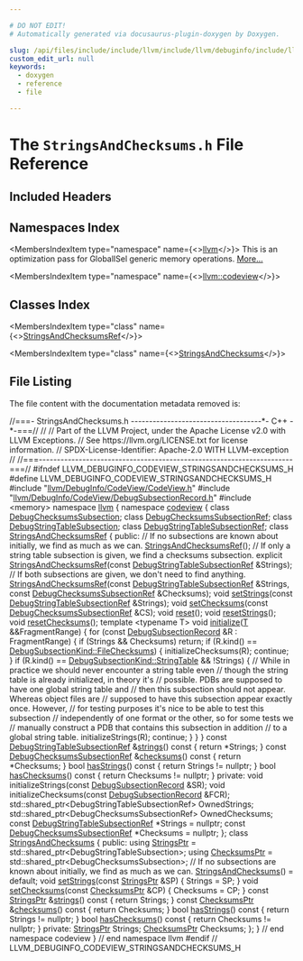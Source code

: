```yaml
---

# DO NOT EDIT!
# Automatically generated via docusaurus-plugin-doxygen by Doxygen.

slug: /api/files/include/include/llvm/include/llvm/debuginfo/include/llvm/debuginfo/codeview/stringsandchecksums-h
custom_edit_url: null
keywords:
  - doxygen
  - reference
  - file

---
```





# The `StringsAndChecksums.h` File Reference

<DoxygenPage pluginConfig={pluginConfig}>



## Included Headers

<IncludesList>
<IncludesListItem
  filePath="llvm/DebugInfo/CodeView/CodeView.h"
  permalink="/docs/api/files/include/include/llvm/include/llvm/debuginfo/include/llvm/debuginfo/codeview/codeview-h"
  isLocal="true" />
<IncludesListItem
  filePath="llvm/DebugInfo/CodeView/DebugSubsectionRecord.h"
  permalink="/docs/api/files/include/include/llvm/include/llvm/debuginfo/include/llvm/debuginfo/codeview/debugsubsectionrecord-h"
  isLocal="true" />
<IncludesListItem
  filePath="memory"
  permalink=""
  isLocal="false" />
</IncludesList>

## Namespaces Index

<MembersIndex>

<MembersIndexItem
  type="namespace"
  name={<><a href="/docs/api/namespaces/llvm">llvm</a></>}>
This is an optimization pass for GlobalISel generic memory operations. <a href="/docs/api/namespaces/llvm/#details">More...</a>
</MembersIndexItem>

<MembersIndexItem
  type="namespace"
  name={<><a href="/docs/api/namespaces/llvm/codeview">llvm::codeview</a></>}>
</MembersIndexItem>

</MembersIndex>

## Classes Index

<MembersIndex>

<MembersIndexItem
  type="class"
  name={<><a href="/docs/api/classes/llvm/codeview/stringsandchecksumsref">StringsAndChecksumsRef</a></>}>
</MembersIndexItem>

<MembersIndexItem
  type="class"
  name={<><a href="/docs/api/classes/llvm/codeview/stringsandchecksums">StringsAndChecksums</a></>}>
</MembersIndexItem>

</MembersIndex>


## File Listing

The file content with the documentation metadata removed is:

<ProgramListing>

<Link id="l00001" /><CodeLine lineNumber="1"><span class="doxyHighlightComment">//===- StringsAndChecksums.h ------------------------------------&#42;- C++ -&#42;-===//</span></CodeLine>
<Link id="l00002" /><CodeLine lineNumber="2"><span class="doxyHighlightComment">//</span></CodeLine>
<Link id="l00003" /><CodeLine lineNumber="3"><span class="doxyHighlightComment">// Part of the LLVM Project, under the Apache License v2.0 with LLVM Exceptions.</span></CodeLine>
<Link id="l00004" /><CodeLine lineNumber="4"><span class="doxyHighlightComment">// See https://llvm.org/LICENSE.txt for license information.</span></CodeLine>
<Link id="l00005" /><CodeLine lineNumber="5"><span class="doxyHighlightComment">// SPDX-License-Identifier: Apache-2.0 WITH LLVM-exception</span></CodeLine>
<Link id="l00006" /><CodeLine lineNumber="6"><span class="doxyHighlightComment">//</span></CodeLine>
<Link id="l00007" /><CodeLine lineNumber="7"><span class="doxyHighlightComment">//===----------------------------------------------------------------------===//</span></CodeLine>
<Link id="l00008" /><CodeLine lineNumber="8"></CodeLine>
<Link id="l00009" /><CodeLine lineNumber="9"><span class="doxyHighlightPreprocessor">#ifndef LLVM&#95;DEBUGINFO&#95;CODEVIEW&#95;STRINGSANDCHECKSUMS&#95;H</span></CodeLine>
<Link id="l00010" /><CodeLine lineNumber="10"><span class="doxyHighlightPreprocessor">#define LLVM&#95;DEBUGINFO&#95;CODEVIEW&#95;STRINGSANDCHECKSUMS&#95;H</span></CodeLine>
<Link id="l00011" /><CodeLine lineNumber="11"></CodeLine>
<Link id="l00012" /><CodeLine lineNumber="12"><span class="doxyHighlightPreprocessor">#include &quot;<a href="/docs/api/files/include/include/llvm/include/llvm/debuginfo/include/llvm/debuginfo/codeview/codeview-h">llvm/DebugInfo/CodeView/CodeView.h</a>&quot;</span></CodeLine>
<Link id="l00013" /><CodeLine lineNumber="13"><span class="doxyHighlightPreprocessor">#include &quot;<a href="/docs/api/files/include/include/llvm/include/llvm/debuginfo/include/llvm/debuginfo/codeview/debugsubsectionrecord-h">llvm/DebugInfo/CodeView/DebugSubsectionRecord.h</a>&quot;</span></CodeLine>
<Link id="l00014" /><CodeLine lineNumber="14"><span class="doxyHighlightPreprocessor">#include &lt;memory&gt;</span></CodeLine>
<Link id="l00015" /><CodeLine lineNumber="15"></CodeLine>
<Link id="l00016" /><CodeLine lineNumber="16"><span class="doxyHighlightKeyword">namespace </span><span class="doxyHighlight"><a href="/docs/api/namespaces/llvm">llvm</a> &#123;</span></CodeLine>
<Link id="l00017" /><CodeLine lineNumber="17"><span class="doxyHighlightKeyword">namespace </span><span class="doxyHighlight"><a href="/docs/api/namespaces/llvm/codeview">codeview</a> &#123;</span></CodeLine>
<Link id="l00018" /><CodeLine lineNumber="18"><span class="doxyHighlightKeyword">class </span><span class="doxyHighlight"><a href="/docs/api/classes/llvm/codeview/debugchecksumssubsection">DebugChecksumsSubsection</a>;</span></CodeLine>
<Link id="l00019" /><CodeLine lineNumber="19"><span class="doxyHighlightKeyword">class </span><span class="doxyHighlight"><a href="/docs/api/classes/llvm/codeview/debugchecksumssubsectionref">DebugChecksumsSubsectionRef</a>;</span></CodeLine>
<Link id="l00020" /><CodeLine lineNumber="20"><span class="doxyHighlightKeyword">class </span><span class="doxyHighlight"><a href="/docs/api/classes/llvm/codeview/debugstringtablesubsection">DebugStringTableSubsection</a>;</span></CodeLine>
<Link id="l00021" /><CodeLine lineNumber="21"><span class="doxyHighlightKeyword">class </span><span class="doxyHighlight"><a href="/docs/api/classes/llvm/codeview/debugstringtablesubsectionref">DebugStringTableSubsectionRef</a>;</span></CodeLine>
<Link id="l00022" /><CodeLine lineNumber="22"></CodeLine>
<Link id="l00023" /><CodeLine lineNumber="23" lineLink="/docs/api/classes/llvm/codeview/stringsandchecksumsref"><span class="doxyHighlightKeyword">class </span><span class="doxyHighlight"><a href="/docs/api/classes/llvm/codeview/stringsandchecksumsref/#a298af8a4ca99f5e1fa56881c0ecb54f8">StringsAndChecksumsRef</a> &#123;</span></CodeLine>
<Link id="l00024" /><CodeLine lineNumber="24"><span class="doxyHighlightKeyword">public</span><span class="doxyHighlight">:</span></CodeLine>
<Link id="l00025" /><CodeLine lineNumber="25"><span class="doxyHighlight">  </span><span class="doxyHighlightComment">// If no subsections are known about initially, we find as much as we can.</span></CodeLine>
<Link id="l00026" /><CodeLine lineNumber="26" lineLink="/docs/api/classes/llvm/codeview/stringsandchecksumsref/#a298af8a4ca99f5e1fa56881c0ecb54f8"><span class="doxyHighlight">  <a href="/docs/api/classes/llvm/codeview/stringsandchecksumsref/#a298af8a4ca99f5e1fa56881c0ecb54f8">StringsAndChecksumsRef</a>();</span></CodeLine>
<Link id="l00027" /><CodeLine lineNumber="27"></CodeLine>
<Link id="l00028" /><CodeLine lineNumber="28"><span class="doxyHighlight">  </span><span class="doxyHighlightComment">// If only a string table subsection is given, we find a checksums subsection.</span></CodeLine>
<Link id="l00029" /><CodeLine lineNumber="29"><span class="doxyHighlight">  </span><span class="doxyHighlightKeyword">explicit</span><span class="doxyHighlight"> <a href="/docs/api/classes/llvm/codeview/stringsandchecksumsref/#a298af8a4ca99f5e1fa56881c0ecb54f8">StringsAndChecksumsRef</a>(</span><span class="doxyHighlightKeyword">const</span><span class="doxyHighlight"> <a href="/docs/api/classes/llvm/codeview/debugstringtablesubsectionref">DebugStringTableSubsectionRef</a> &amp;Strings);</span></CodeLine>
<Link id="l00030" /><CodeLine lineNumber="30"></CodeLine>
<Link id="l00031" /><CodeLine lineNumber="31"><span class="doxyHighlight">  </span><span class="doxyHighlightComment">// If both subsections are given, we don&#39;t need to find anything.</span></CodeLine>
<Link id="l00032" /><CodeLine lineNumber="32"><span class="doxyHighlight">  <a href="/docs/api/classes/llvm/codeview/stringsandchecksumsref/#a298af8a4ca99f5e1fa56881c0ecb54f8">StringsAndChecksumsRef</a>(</span><span class="doxyHighlightKeyword">const</span><span class="doxyHighlight"> <a href="/docs/api/classes/llvm/codeview/debugstringtablesubsectionref">DebugStringTableSubsectionRef</a> &amp;Strings,</span></CodeLine>
<Link id="l00033" /><CodeLine lineNumber="33"><span class="doxyHighlight">                         </span><span class="doxyHighlightKeyword">const</span><span class="doxyHighlight"> <a href="/docs/api/classes/llvm/codeview/debugchecksumssubsectionref">DebugChecksumsSubsectionRef</a> &amp;Checksums);</span></CodeLine>
<Link id="l00034" /><CodeLine lineNumber="34"></CodeLine>
<Link id="l00035" /><CodeLine lineNumber="35"><span class="doxyHighlight">  </span><span class="doxyHighlightKeywordType">void</span><span class="doxyHighlight"> <a href="/docs/api/classes/llvm/codeview/stringsandchecksumsref/#a19c64bc1b3e37543f1b08a85b23dda7e">setStrings</a>(</span><span class="doxyHighlightKeyword">const</span><span class="doxyHighlight"> <a href="/docs/api/classes/llvm/codeview/debugstringtablesubsectionref">DebugStringTableSubsectionRef</a> &amp;Strings);</span></CodeLine>
<Link id="l00036" /><CodeLine lineNumber="36"><span class="doxyHighlight">  </span><span class="doxyHighlightKeywordType">void</span><span class="doxyHighlight"> <a href="/docs/api/classes/llvm/codeview/stringsandchecksumsref/#a457e11cce4961480539152d09d695596">setChecksums</a>(</span><span class="doxyHighlightKeyword">const</span><span class="doxyHighlight"> <a href="/docs/api/classes/llvm/codeview/debugchecksumssubsectionref">DebugChecksumsSubsectionRef</a> &amp;CS);</span></CodeLine>
<Link id="l00037" /><CodeLine lineNumber="37"></CodeLine>
<Link id="l00038" /><CodeLine lineNumber="38"><span class="doxyHighlight">  </span><span class="doxyHighlightKeywordType">void</span><span class="doxyHighlight"> <a href="/docs/api/classes/llvm/codeview/stringsandchecksumsref/#ac7c3cf8ed194da3fb126f5f624a8a0be">reset</a>();</span></CodeLine>
<Link id="l00039" /><CodeLine lineNumber="39"><span class="doxyHighlight">  </span><span class="doxyHighlightKeywordType">void</span><span class="doxyHighlight"> <a href="/docs/api/classes/llvm/codeview/stringsandchecksumsref/#aaa667a75bfaa8d6be32fdf33c92e00fd">resetStrings</a>();</span></CodeLine>
<Link id="l00040" /><CodeLine lineNumber="40"><span class="doxyHighlight">  </span><span class="doxyHighlightKeywordType">void</span><span class="doxyHighlight"> <a href="/docs/api/classes/llvm/codeview/stringsandchecksumsref/#af5a36995f56eef36b75aef831d2d9f97">resetChecksums</a>();</span></CodeLine>
<Link id="l00041" /><CodeLine lineNumber="41"></CodeLine>
<Link id="l00042" /><CodeLine lineNumber="42" lineLink="/docs/api/classes/llvm/codeview/stringsandchecksumsref/#ac56224378a443787251b38aa3615f5b5"><span class="doxyHighlight">  </span><span class="doxyHighlightKeyword">template</span><span class="doxyHighlight"> &lt;</span><span class="doxyHighlightKeyword">typename</span><span class="doxyHighlight"> T&gt; </span><span class="doxyHighlightKeywordType">void</span><span class="doxyHighlight"> <a href="/docs/api/classes/llvm/codeview/stringsandchecksumsref/#ac56224378a443787251b38aa3615f5b5">initialize</a>(<a href="/docs/api/files/lib/lib/target/lib/target/mips/mips16isellowering-cpp/#a0acb682b8260ab1c60b918599864e2e5">T</a> &amp;&amp;FragmentRange) &#123;</span></CodeLine>
<Link id="l00043" /><CodeLine lineNumber="43"><span class="doxyHighlight">    </span><span class="doxyHighlightKeywordFlow">for</span><span class="doxyHighlight"> (</span><span class="doxyHighlightKeyword">const</span><span class="doxyHighlight"> <a href="/docs/api/classes/llvm/codeview/debugsubsectionrecord">DebugSubsectionRecord</a> &amp;R : FragmentRange) &#123;</span></CodeLine>
<Link id="l00044" /><CodeLine lineNumber="44"><span class="doxyHighlight">      </span><span class="doxyHighlightKeywordFlow">if</span><span class="doxyHighlight"> (Strings &amp;&amp; Checksums)</span></CodeLine>
<Link id="l00045" /><CodeLine lineNumber="45"><span class="doxyHighlight">        </span><span class="doxyHighlightKeywordFlow">return</span><span class="doxyHighlight">;</span></CodeLine>
<Link id="l00046" /><CodeLine lineNumber="46"><span class="doxyHighlight">      </span><span class="doxyHighlightKeywordFlow">if</span><span class="doxyHighlight"> (R.kind() == <a href="/docs/api/namespaces/llvm/codeview/#a04eb43a6dc736c2d6ed8dcc6d636a2afa7e535ad489b8edccb926a573844dd1c8">DebugSubsectionKind::FileChecksums</a>) &#123;</span></CodeLine>
<Link id="l00047" /><CodeLine lineNumber="47"><span class="doxyHighlight">        initializeChecksums(R);</span></CodeLine>
<Link id="l00048" /><CodeLine lineNumber="48"><span class="doxyHighlight">        </span><span class="doxyHighlightKeywordFlow">continue</span><span class="doxyHighlight">;</span></CodeLine>
<Link id="l00049" /><CodeLine lineNumber="49"><span class="doxyHighlight">      &#125;</span></CodeLine>
<Link id="l00050" /><CodeLine lineNumber="50"><span class="doxyHighlight">      </span><span class="doxyHighlightKeywordFlow">if</span><span class="doxyHighlight"> (R.kind() == <a href="/docs/api/namespaces/llvm/codeview/#a04eb43a6dc736c2d6ed8dcc6d636a2afafee465e31ac15d7b21d8ca9d6f5ac685">DebugSubsectionKind::StringTable</a> &amp;&amp; !Strings) &#123;</span></CodeLine>
<Link id="l00051" /><CodeLine lineNumber="51"><span class="doxyHighlight">        </span><span class="doxyHighlightComment">// While in practice we should never encounter a string table even</span></CodeLine>
<Link id="l00052" /><CodeLine lineNumber="52"><span class="doxyHighlight">        </span><span class="doxyHighlightComment">// though the string table is already initialized, in theory it&#39;s</span></CodeLine>
<Link id="l00053" /><CodeLine lineNumber="53"><span class="doxyHighlight">        </span><span class="doxyHighlightComment">// possible.  PDBs are supposed to have one global string table and</span></CodeLine>
<Link id="l00054" /><CodeLine lineNumber="54"><span class="doxyHighlight">        </span><span class="doxyHighlightComment">// then this subsection should not appear.  Whereas object files are</span></CodeLine>
<Link id="l00055" /><CodeLine lineNumber="55"><span class="doxyHighlight">        </span><span class="doxyHighlightComment">// supposed to have this subsection appear exactly once.  However,</span></CodeLine>
<Link id="l00056" /><CodeLine lineNumber="56"><span class="doxyHighlight">        </span><span class="doxyHighlightComment">// for testing purposes it&#39;s nice to be able to test this subsection</span></CodeLine>
<Link id="l00057" /><CodeLine lineNumber="57"><span class="doxyHighlight">        </span><span class="doxyHighlightComment">// independently of one format or the other, so for some tests we</span></CodeLine>
<Link id="l00058" /><CodeLine lineNumber="58"><span class="doxyHighlight">        </span><span class="doxyHighlightComment">// manually construct a PDB that contains this subsection in addition</span></CodeLine>
<Link id="l00059" /><CodeLine lineNumber="59"><span class="doxyHighlight">        </span><span class="doxyHighlightComment">// to a global string table.</span></CodeLine>
<Link id="l00060" /><CodeLine lineNumber="60"><span class="doxyHighlight">        initializeStrings(R);</span></CodeLine>
<Link id="l00061" /><CodeLine lineNumber="61"><span class="doxyHighlight">        </span><span class="doxyHighlightKeywordFlow">continue</span><span class="doxyHighlight">;</span></CodeLine>
<Link id="l00062" /><CodeLine lineNumber="62"><span class="doxyHighlight">      &#125;</span></CodeLine>
<Link id="l00063" /><CodeLine lineNumber="63"><span class="doxyHighlight">    &#125;</span></CodeLine>
<Link id="l00064" /><CodeLine lineNumber="64"><span class="doxyHighlight">  &#125;</span></CodeLine>
<Link id="l00065" /><CodeLine lineNumber="65"></CodeLine>
<Link id="l00066" /><CodeLine lineNumber="66" lineLink="/docs/api/classes/llvm/codeview/stringsandchecksumsref/#a85179856e906385c7bf058356ef0da3b"><span class="doxyHighlight">  </span><span class="doxyHighlightKeyword">const</span><span class="doxyHighlight"> <a href="/docs/api/classes/llvm/codeview/debugstringtablesubsectionref">DebugStringTableSubsectionRef</a> &amp;<a href="/docs/api/classes/llvm/codeview/stringsandchecksumsref/#a85179856e906385c7bf058356ef0da3b">strings</a>()</span><span class="doxyHighlightKeyword"> const </span><span class="doxyHighlight">&#123; </span><span class="doxyHighlightKeywordFlow">return</span><span class="doxyHighlight"> &#42;Strings; &#125;</span></CodeLine>
<Link id="l00067" /><CodeLine lineNumber="67" lineLink="/docs/api/classes/llvm/codeview/stringsandchecksumsref/#adf2b27101080d3aadeee96c7f9d6ba11"><span class="doxyHighlight">  </span><span class="doxyHighlightKeyword">const</span><span class="doxyHighlight"> <a href="/docs/api/classes/llvm/codeview/debugchecksumssubsectionref">DebugChecksumsSubsectionRef</a> &amp;<a href="/docs/api/classes/llvm/codeview/stringsandchecksumsref/#adf2b27101080d3aadeee96c7f9d6ba11">checksums</a>()</span><span class="doxyHighlightKeyword"> const </span><span class="doxyHighlight">&#123; </span><span class="doxyHighlightKeywordFlow">return</span><span class="doxyHighlight"> &#42;Checksums; &#125;</span></CodeLine>
<Link id="l00068" /><CodeLine lineNumber="68"></CodeLine>
<Link id="l00069" /><CodeLine lineNumber="69" lineLink="/docs/api/classes/llvm/codeview/stringsandchecksumsref/#a5c2030e84b7ef66b18a3967b5c77f833"><span class="doxyHighlight">  </span><span class="doxyHighlightKeywordType">bool</span><span class="doxyHighlight"> <a href="/docs/api/classes/llvm/codeview/stringsandchecksumsref/#a5c2030e84b7ef66b18a3967b5c77f833">hasStrings</a>()</span><span class="doxyHighlightKeyword"> const </span><span class="doxyHighlight">&#123; </span><span class="doxyHighlightKeywordFlow">return</span><span class="doxyHighlight"> Strings != </span><span class="doxyHighlightKeyword">nullptr</span><span class="doxyHighlight">; &#125;</span></CodeLine>
<Link id="l00070" /><CodeLine lineNumber="70" lineLink="/docs/api/classes/llvm/codeview/stringsandchecksumsref/#a971dc8b84b7e515c77ad5ca03d1dbf31"><span class="doxyHighlight">  </span><span class="doxyHighlightKeywordType">bool</span><span class="doxyHighlight"> <a href="/docs/api/classes/llvm/codeview/stringsandchecksumsref/#a971dc8b84b7e515c77ad5ca03d1dbf31">hasChecksums</a>()</span><span class="doxyHighlightKeyword"> const </span><span class="doxyHighlight">&#123; </span><span class="doxyHighlightKeywordFlow">return</span><span class="doxyHighlight"> Checksums != </span><span class="doxyHighlightKeyword">nullptr</span><span class="doxyHighlight">; &#125;</span></CodeLine>
<Link id="l00071" /><CodeLine lineNumber="71"></CodeLine>
<Link id="l00072" /><CodeLine lineNumber="72"><span class="doxyHighlightKeyword">private</span><span class="doxyHighlight">:</span></CodeLine>
<Link id="l00073" /><CodeLine lineNumber="73"><span class="doxyHighlight">  </span><span class="doxyHighlightKeywordType">void</span><span class="doxyHighlight"> initializeStrings(</span><span class="doxyHighlightKeyword">const</span><span class="doxyHighlight"> <a href="/docs/api/classes/llvm/codeview/debugsubsectionrecord">DebugSubsectionRecord</a> &amp;SR);</span></CodeLine>
<Link id="l00074" /><CodeLine lineNumber="74"><span class="doxyHighlight">  </span><span class="doxyHighlightKeywordType">void</span><span class="doxyHighlight"> initializeChecksums(</span><span class="doxyHighlightKeyword">const</span><span class="doxyHighlight"> <a href="/docs/api/classes/llvm/codeview/debugsubsectionrecord">DebugSubsectionRecord</a> &amp;FCR);</span></CodeLine>
<Link id="l00075" /><CodeLine lineNumber="75"></CodeLine>
<Link id="l00076" /><CodeLine lineNumber="76"><span class="doxyHighlight">  std::shared&#95;ptr&lt;DebugStringTableSubsectionRef&gt; OwnedStrings;</span></CodeLine>
<Link id="l00077" /><CodeLine lineNumber="77"><span class="doxyHighlight">  std::shared&#95;ptr&lt;DebugChecksumsSubsectionRef&gt; OwnedChecksums;</span></CodeLine>
<Link id="l00078" /><CodeLine lineNumber="78"></CodeLine>
<Link id="l00079" /><CodeLine lineNumber="79"><span class="doxyHighlight">  </span><span class="doxyHighlightKeyword">const</span><span class="doxyHighlight"> <a href="/docs/api/classes/llvm/codeview/debugstringtablesubsectionref">DebugStringTableSubsectionRef</a> &#42;Strings = </span><span class="doxyHighlightKeyword">nullptr</span><span class="doxyHighlight">;</span></CodeLine>
<Link id="l00080" /><CodeLine lineNumber="80"><span class="doxyHighlight">  </span><span class="doxyHighlightKeyword">const</span><span class="doxyHighlight"> <a href="/docs/api/classes/llvm/codeview/debugchecksumssubsectionref">DebugChecksumsSubsectionRef</a> &#42;Checksums = </span><span class="doxyHighlightKeyword">nullptr</span><span class="doxyHighlight">;</span></CodeLine>
<Link id="l00081" /><CodeLine lineNumber="81"><span class="doxyHighlight">&#125;;</span></CodeLine>
<Link id="l00082" /><CodeLine lineNumber="82"></CodeLine>
<Link id="l00083" /><CodeLine lineNumber="83" lineLink="/docs/api/classes/llvm/codeview/stringsandchecksums"><span class="doxyHighlightKeyword">class </span><span class="doxyHighlight"><a href="/docs/api/classes/llvm/codeview/stringsandchecksums/#afbd094bfd3d879b43b8c1395ad67b862">StringsAndChecksums</a> &#123;</span></CodeLine>
<Link id="l00084" /><CodeLine lineNumber="84"><span class="doxyHighlightKeyword">public</span><span class="doxyHighlight">:</span></CodeLine>
<Link id="l00085" /><CodeLine lineNumber="85" lineLink="/docs/api/classes/llvm/codeview/stringsandchecksums/#a3bada363d476e6c5659acbeb77174ce4"><span class="doxyHighlight">  </span><span class="doxyHighlightKeyword">using </span><span class="doxyHighlight"><a href="/docs/api/classes/llvm/codeview/stringsandchecksums/#a3bada363d476e6c5659acbeb77174ce4">StringsPtr</a> = std::shared&#95;ptr&lt;DebugStringTableSubsection&gt;;</span></CodeLine>
<Link id="l00086" /><CodeLine lineNumber="86" lineLink="/docs/api/classes/llvm/codeview/stringsandchecksums/#acfd2b5c4362a8703c33d2c90a9a0cf28"><span class="doxyHighlight">  </span><span class="doxyHighlightKeyword">using </span><span class="doxyHighlight"><a href="/docs/api/classes/llvm/codeview/stringsandchecksums/#acfd2b5c4362a8703c33d2c90a9a0cf28">ChecksumsPtr</a> = std::shared&#95;ptr&lt;DebugChecksumsSubsection&gt;;</span></CodeLine>
<Link id="l00087" /><CodeLine lineNumber="87"></CodeLine>
<Link id="l00088" /><CodeLine lineNumber="88"><span class="doxyHighlight">  </span><span class="doxyHighlightComment">// If no subsections are known about initially, we find as much as we can.</span></CodeLine>
<Link id="l00089" /><CodeLine lineNumber="89" lineLink="/docs/api/classes/llvm/codeview/stringsandchecksums/#afbd094bfd3d879b43b8c1395ad67b862"><span class="doxyHighlight">  <a href="/docs/api/classes/llvm/codeview/stringsandchecksums/#afbd094bfd3d879b43b8c1395ad67b862">StringsAndChecksums</a>() = </span><span class="doxyHighlightKeywordFlow">default</span><span class="doxyHighlight">;</span></CodeLine>
<Link id="l00090" /><CodeLine lineNumber="90"></CodeLine>
<Link id="l00091" /><CodeLine lineNumber="91" lineLink="/docs/api/classes/llvm/codeview/stringsandchecksums/#a63e1c3ecee3184cb757b18986e51b3b8"><span class="doxyHighlight">  </span><span class="doxyHighlightKeywordType">void</span><span class="doxyHighlight"> <a href="/docs/api/classes/llvm/codeview/stringsandchecksums/#a63e1c3ecee3184cb757b18986e51b3b8">setStrings</a>(</span><span class="doxyHighlightKeyword">const</span><span class="doxyHighlight"> <a href="/docs/api/classes/llvm/codeview/stringsandchecksums/#a3bada363d476e6c5659acbeb77174ce4">StringsPtr</a> &amp;SP) &#123; Strings = SP; &#125;</span></CodeLine>
<Link id="l00092" /><CodeLine lineNumber="92" lineLink="/docs/api/classes/llvm/codeview/stringsandchecksums/#ae0bcb985434795a43a5d01b758f9622c"><span class="doxyHighlight">  </span><span class="doxyHighlightKeywordType">void</span><span class="doxyHighlight"> <a href="/docs/api/classes/llvm/codeview/stringsandchecksums/#ae0bcb985434795a43a5d01b758f9622c">setChecksums</a>(</span><span class="doxyHighlightKeyword">const</span><span class="doxyHighlight"> <a href="/docs/api/classes/llvm/codeview/stringsandchecksums/#acfd2b5c4362a8703c33d2c90a9a0cf28">ChecksumsPtr</a> &amp;CP) &#123; Checksums = CP; &#125;</span></CodeLine>
<Link id="l00093" /><CodeLine lineNumber="93"></CodeLine>
<Link id="l00094" /><CodeLine lineNumber="94" lineLink="/docs/api/classes/llvm/codeview/stringsandchecksums/#ad924b92c620b7376a809f3d09b256217"><span class="doxyHighlight">  </span><span class="doxyHighlightKeyword">const</span><span class="doxyHighlight"> <a href="/docs/api/classes/llvm/codeview/stringsandchecksums/#a3bada363d476e6c5659acbeb77174ce4">StringsPtr</a> &amp;<a href="/docs/api/classes/llvm/codeview/stringsandchecksums/#ad924b92c620b7376a809f3d09b256217">strings</a>()</span><span class="doxyHighlightKeyword"> const </span><span class="doxyHighlight">&#123; </span><span class="doxyHighlightKeywordFlow">return</span><span class="doxyHighlight"> Strings; &#125;</span></CodeLine>
<Link id="l00095" /><CodeLine lineNumber="95" lineLink="/docs/api/classes/llvm/codeview/stringsandchecksums/#aef995427317899482026c56ba943d8ef"><span class="doxyHighlight">  </span><span class="doxyHighlightKeyword">const</span><span class="doxyHighlight"> <a href="/docs/api/classes/llvm/codeview/stringsandchecksums/#acfd2b5c4362a8703c33d2c90a9a0cf28">ChecksumsPtr</a> &amp;<a href="/docs/api/classes/llvm/codeview/stringsandchecksums/#aef995427317899482026c56ba943d8ef">checksums</a>()</span><span class="doxyHighlightKeyword"> const </span><span class="doxyHighlight">&#123; </span><span class="doxyHighlightKeywordFlow">return</span><span class="doxyHighlight"> Checksums; &#125;</span></CodeLine>
<Link id="l00096" /><CodeLine lineNumber="96"></CodeLine>
<Link id="l00097" /><CodeLine lineNumber="97" lineLink="/docs/api/classes/llvm/codeview/stringsandchecksums/#a5580653ad3b6cd36fd382003d0965648"><span class="doxyHighlight">  </span><span class="doxyHighlightKeywordType">bool</span><span class="doxyHighlight"> <a href="/docs/api/classes/llvm/codeview/stringsandchecksums/#a5580653ad3b6cd36fd382003d0965648">hasStrings</a>()</span><span class="doxyHighlightKeyword"> const </span><span class="doxyHighlight">&#123; </span><span class="doxyHighlightKeywordFlow">return</span><span class="doxyHighlight"> Strings != </span><span class="doxyHighlightKeyword">nullptr</span><span class="doxyHighlight">; &#125;</span></CodeLine>
<Link id="l00098" /><CodeLine lineNumber="98" lineLink="/docs/api/classes/llvm/codeview/stringsandchecksums/#a7c2f6ee9d6ac1d7b073a44026b2e6171"><span class="doxyHighlight">  </span><span class="doxyHighlightKeywordType">bool</span><span class="doxyHighlight"> <a href="/docs/api/classes/llvm/codeview/stringsandchecksums/#a7c2f6ee9d6ac1d7b073a44026b2e6171">hasChecksums</a>()</span><span class="doxyHighlightKeyword"> const </span><span class="doxyHighlight">&#123; </span><span class="doxyHighlightKeywordFlow">return</span><span class="doxyHighlight"> Checksums != </span><span class="doxyHighlightKeyword">nullptr</span><span class="doxyHighlight">; &#125;</span></CodeLine>
<Link id="l00099" /><CodeLine lineNumber="99"></CodeLine>
<Link id="l00100" /><CodeLine lineNumber="100"><span class="doxyHighlightKeyword">private</span><span class="doxyHighlight">:</span></CodeLine>
<Link id="l00101" /><CodeLine lineNumber="101"><span class="doxyHighlight">  <a href="/docs/api/classes/llvm/codeview/stringsandchecksums/#a3bada363d476e6c5659acbeb77174ce4">StringsPtr</a> Strings;</span></CodeLine>
<Link id="l00102" /><CodeLine lineNumber="102"><span class="doxyHighlight">  <a href="/docs/api/classes/llvm/codeview/stringsandchecksums/#acfd2b5c4362a8703c33d2c90a9a0cf28">ChecksumsPtr</a> Checksums;</span></CodeLine>
<Link id="l00103" /><CodeLine lineNumber="103"><span class="doxyHighlight">&#125;;</span></CodeLine>
<Link id="l00104" /><CodeLine lineNumber="104"></CodeLine>
<Link id="l00105" /><CodeLine lineNumber="105"><span class="doxyHighlight">&#125; </span><span class="doxyHighlightComment">// end namespace codeview</span></CodeLine>
<Link id="l00106" /><CodeLine lineNumber="106"><span class="doxyHighlight">&#125; </span><span class="doxyHighlightComment">// end namespace llvm</span></CodeLine>
<Link id="l00107" /><CodeLine lineNumber="107"></CodeLine>
<Link id="l00108" /><CodeLine lineNumber="108"><span class="doxyHighlightPreprocessor">#endif </span><span class="doxyHighlightComment">// LLVM&#95;DEBUGINFO&#95;CODEVIEW&#95;STRINGSANDCHECKSUMS&#95;H</span></CodeLine>

</ProgramListing>


</DoxygenPage>
